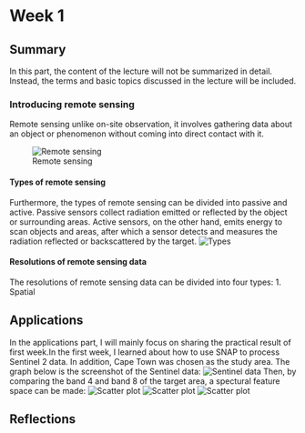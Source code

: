# Week 1

## Summary
In this part, the content of the lecture will not be summarized in detail. Instead, the terms and basic topics discussed in the lecture will be included.

### Introducing remote sensing
Remote sensing unlike on-site observation, it involves gathering data about an object or phenomenon without coming into direct contact with it. 

![Remote sensing](Remote-Sensing-Process.jpg)

#### Types of remote sensing
Furthermore, the types of remote sensing can be divided into passive and active. Passive sensors collect radiation emitted or reflected by the object or surrounding areas. Active sensors, on the other hand, emits energy to scan objects and areas, after which a sensor detects and measures the radiation reflected or backscattered by the target.
![Types](Types of remote sensing.jpg)

#### Resolutions of remote sensing data
The resolutions of remote sensing data can be divided into four types:
1. Spatial


## Applications
In the applications part, I will mainly focus on sharing the practical result of first week.In the first week, I learned about how to use SNAP to process Sentinel 2 data. In addition, Cape Town was chosen as the study area. The graph below is the screenshot of the Sentinel data:
![Sentinel data](屏幕截图 2024-02-15 200519.jpg)
Then, by comparing the band 4 and band 8 of the target area, a spectural feature space can be made:
![Scatter plot](240216.jpg)
![Scatter plot](00002.jpg)
![Scatter plot](000010.jpg)


## Reflections
